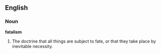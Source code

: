 ==English==

===Noun===

'''fatalism'''

#The doctrine that all things are subject to fate, or that they take place by inevitable necessity.